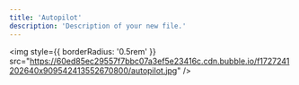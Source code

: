 ```yaml
---
title: 'Autopilot'
description: 'Description of your new file.'
---
```



<img
  style={{ borderRadius: '0.5rem' }}
  src="https://60ed85ec29557f7bbc07a3ef5e23416c.cdn.bubble.io/f1727241202640x909542413552670800/autopilot.jpg"
/>